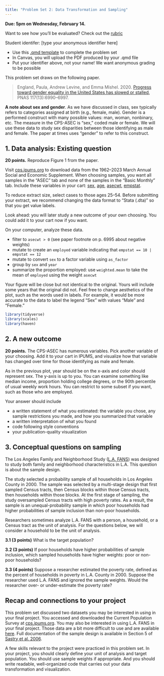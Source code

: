 ```yaml
---
title: "Problem Set 2: Data Transformation and Sampling"
---
```


**Due: 5pm on Wednesday, February 14.**

::: {.callout-note}
Want to see how you'll be evaluated? Check out the [rubric](https://docs.google.com/forms/d/e/1FAIpQLSed5nDlpx4vVcDu9Tz_2AFphUU4_ugLAw2EyF5h6124gT-bQQ/viewform?usp=sf_link)
:::

Student identifer: [type your anonymous identifier here]

- Use this [.qmd template](../assets/pset2/pset2.qmd) to complete the problem set
- In Canvas, you will upload the PDF produced by your .qmd file
- Put your identifier above, not your name! We want anonymous grading to be possible

This problem set draws on the following paper.

> England, Paula, Andrew Levine, and Emma Mishel. 2020. [Progress toward
> gender equality in the United States has slowed or
> stalled,](https://www.pnas.org/doi/full/10.1073/pnas.1918891117) PNAS
> 117(13):6990–6997.

**A note about sex and gender**. As we have discussed in class, sex typically refers to categories assigned at birth (e.g., female, male). Gender is a performed construct with many possible values: man, woman, nonbinary, etc. The measure in the CPS-ASEC is "sex," coded male or female. We will use these data to study sex disparities between those identifying as male and female. The paper at times uses "gender" to refer to this construct.

## 1. Data analysis: Existing question

**20 points.** Reproduce Figure 1 from the paper.

Visit [cps.ipums.org](https://cps.ipums.org/cps/) to download data from the 1962--2023 March Annual Social and Economic Supplement. When choosing samples, you want all samples in the "ASEC" tab and none of the samples in the "Basic Monthly" tab. Include these variables in your cart: [sex](https://cps.ipums.org/cps-action/variables/SEX), [age](https://cps.ipums.org/cps-action/variables/AGE), [asecwt](https://cps.ipums.org/cps-action/variables/ASECWT), [empstat](https://cps.ipums.org/cps-action/variables/EMPSTAT).

To reduce extract size, select cases to those ages 25--54. Before submitting your extract, we recommend changing the data format to "Stata (.dta)" so that you get value labels.

::: {.callout-tip}
Look ahead: you will later study a new outcome of your own choosing. You could add it to your cart now if you want.
:::

On your computer, analyze these data.

- filter to `asecwt > 0` (see paper footnote on p. 6995 about negative weights)
- mutate to create an `employed` variable indicating that `empstat == 10 | empstat == 12`
- mutate to convert `sex` to a factor variable using `as_factor`
- group by `sex` and `year`
- summarize the proportion employed: use `weighted.mean` to take the mean of `employed` using the weight `asecwt`

Your figure will be close but not identical to the original. Yours will include some years that the original did not. Feel free to change aesthetics of the plot, such as the words used in labels. For example, it would be more accurate to the data to label the legend "Sex" with values "Male" and "Female."

```r
library(tidyverse)
library(scales)
library(haven)
```

## 2. A new outcome

**20 points.** The CPS-ASEC has numerous variables. Pick another variable of your choosing. Add it to your cart in IPUMS, and visualize how that variable has changed over time for those identifying as male and female.

As in the previous plot, year should be on the x-axis and color should represent sex. The y-axis is up to you. You can examine something like median income, proportion holding college degrees, or the 90th percentile of usual weekly work hours. You can restrict to some subset if you want, such as those who are employed.

Your answer should include

- a written statement of what you estimated: the variable you chose, any sample restrictions you made, and how you summarized that variable
- a written interpretation of what you found
- code following style conventions
- your publication-quality visualization

## 3. Conceptual questions on sampling

The Los Angeles Family and Neighborhood Study ([L.A. FANS](https://lasurvey.rand.org/design/)) was designed to study both family and neighborhood characteristics in L.A. This question is about the sample design.

The study selected a probability sample of all households in Los Angeles County in 2000. The sample was selected by a multi-stage design that first sampled Census tracts, then Census blocks within those Census tracts, then households within those blocks. At the first stage of sampling, the study oversampled Census tracts with high poverty rates. As a result, the sample is an unequal-probability sample in which poor households had higher probabilities of sample inclusion than non-poor households.

Researchers sometimes analyze L.A. FANS with a person, a household, or a Census tract as the unit of analysis. For the questions below, we will consider a household to be the unit of analysis.

**3.1 (3 points)** What is the target population?

**3.2 (3 points)** If poor households have higher probabilities of sample inclusion, which sampled households have higher weights: poor or non-poor households?

**3.3 (4 points)** Suppose a researcher estimated the poverty rate, defined as the percent of households in poverty in L.A. County in 2000. Suppose the researcher used L.A. FANS and ignored the sample weights. Would the researcher over- or under-estimate the poverty rate?

## Recap and connections to your project

This problem set discussed two datasets you may be interested in using in your final project. You accessed and downloaded the Current Population Survey at [cps.ipums.org](https://cps.ipums.org/cps/). You may also be interested in using L.A. FANS in your final project. Those data are a bit more difficult to use and are available [here](https://www.icpsr.umich.edu/web/DSDR/studies/37279#). Full documentation of the sample design is available in Section 5 of [Sastry et al. 2006](https://www.rand.org/pubs/reprints/RP1241.html#document-details).

A few skills relevant to the project were practiced in this problem set. In your project, you should clearly define your unit of analysis and target population. You should use sample weights if appropriate. And you should write readable, well-organized code that carries out your data transformation and visualization.

